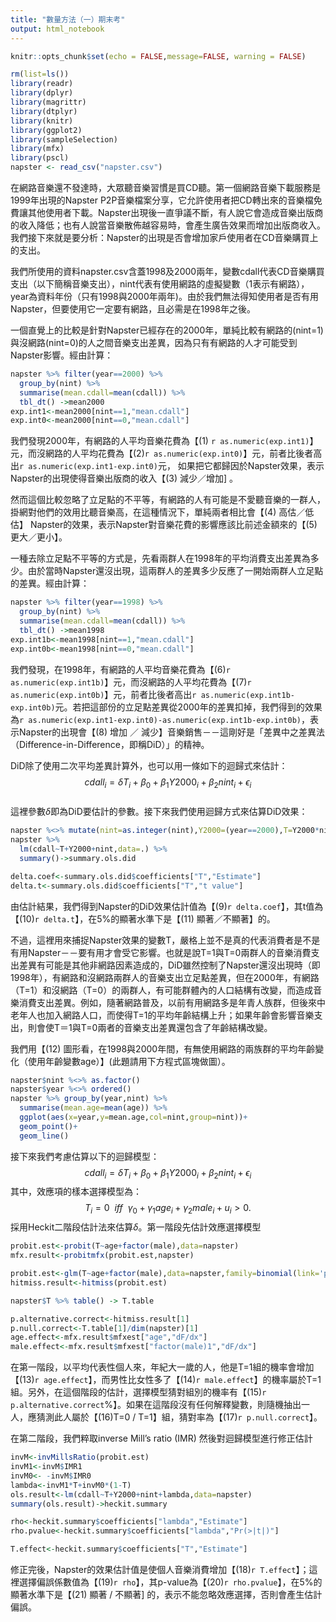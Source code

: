 ```yaml
---
title: "數量方法（一）期末考"
output: html_notebook
---
```

```r
knitr::opts_chunk$set(echo = FALSE,message=FALSE, warning = FALSE)
```

```r
rm(list=ls())
library(readr)
library(dplyr)
library(magrittr)
library(dtplyr)
library(knitr)
library(ggplot2)
library(sampleSelection)
library(mfx)
library(pscl)
napster <- read_csv("napster.csv")
```

在網路音樂還不發達時，大眾聽音樂習慣是買CD聽。第一個網路音樂下載服務是1999年出現的Napster P2P音樂檔案分享，它允許使用者把CD轉出來的音樂檔免費讓其他使用者下載。Napster出現後一直爭議不斷，有人說它會造成音樂出版商的收入降低；也有人說當音樂散佈越容易時，會產生廣告效果而增加出版商收入。我們接下來就是要分析：Napster的出現是否會增加家戶使用者在CD音樂購買上的支出。

我們所使用的資料napster.csv含蓋1998及2000兩年，變數cdall代表CD音樂購買支出（以下簡稱音樂支出），nint代表有使用網路的虛擬變數（1表示有網路），year為資料年份（只有1998與2000年兩年)。由於我們無法得知使用者是否有用Napster，但要使用它一定要有網路，且必需是在1998年之後。  

一個直覺上的比較是針對Napster已經存在的2000年，單純比較有網路的(nint=1)與沒網路(nint=0)的人之間音樂支出差異，因為只有有網路的人才可能受到Napster影響。經由計算：
```r
napster %>% filter(year==2000) %>%
  group_by(nint) %>%
  summarise(mean.cdall=mean(cdall)) %>%
  tbl_dt() ->mean2000
exp.int1<-mean2000[nint==1,"mean.cdall"]
exp.int0<-mean2000[nint==0,"mean.cdall"]
```

我們發現2000年，有網路的人平均音樂花費為【(1) `r as.numeric(exp.int1)`】元，而沒網路的人平均花費為【(2)`r as.numeric(exp.int0)`】元，前者比後者高出`r as.numeric(exp.int1-exp.int0)`元， 如果把它都歸因於Napster效果，表示Napster的出現使得音樂出版商的收入【(3) 減少／增加] 。

然而這個比較忽略了立足點的不平等，有網路的人有可能是不愛聽音樂的一群人，掛網對他們的效用比聽音樂高，在這種情況下，單純兩者相比會【(4) 高估／低估】 Napster的效果，表示Napster對音樂花費的影響應該比前述金額來的【(5) 更大／更小】。

一種去除立足點不平等的方式是，先看兩群人在1998年的平均消費支出差異為多少。由於當時Napster還沒出現，這兩群人的差異多少反應了一開始兩群人立足點的差異。經由計算：  
```r
napster %>% filter(year==1998) %>%
  group_by(nint) %>%
  summarise(mean.cdall=mean(cdall)) %>%
  tbl_dt() ->mean1998
exp.int1b<-mean1998[nint==1,"mean.cdall"]
exp.int0b<-mean1998[nint==0,"mean.cdall"]
```  
我們發現，在1998年，有網路的人平均音樂花費為【(6)`r as.numeric(exp.int1b)`】元，而沒網路的人平均花費為【(7)`r as.numeric(exp.int0b)`】元，前者比後者高出`r as.numeric(exp.int1b-exp.int0b)`元。若把這部份的立足點差異從2000年的差異扣掉，我們得到的效果為`r as.numeric(exp.int1-exp.int0)-as.numeric(exp.int1b-exp.int0b)`，表示Napster的出現會【(8) 增加 ／ 減少】音樂銷售－－這剛好是「差異中之差異法（Difference-in-Difference，即稱DiD）」的精神。

DiD除了使用二次平均差異計算外，也可以用一條如下的迴歸式來估計：  
$$ cdall_i=\delta T_i +\beta_0+\beta_1 Y2000_i+\beta_2 nint_i+\epsilon_i$$  
這裡參數$\delta$即為DiD要估計的參數。接下來我們使用迴歸方式來估算DiD效果：  
```r
napster %<>% mutate(nint=as.integer(nint),Y2000=(year==2000),T=Y2000*nint) 
napster %>%
  lm(cdall~T+Y2000+nint,data=.) %>% 
  summary()->summary.ols.did

delta.coef<-summary.ols.did$coefficients["T","Estimate"]
delta.t<-summary.ols.did$coefficients["T","t value"]
``` 
由估計結果，我們得到Napster的DiD效果估計值為【(9)`r delta.coef`】，其t值為【(10)`r delta.t`】，在5%的顯著水準下是【(11) 顯著／不顯著】的。

不過，這裡用來捕捉Napster效果的變數T，嚴格上並不是真的代表消費者是不是有用Napster－－要有用才會受它影響。也就是說T=1與T=0兩群人的音樂消費支出差異有可能是其他非網路因素造成的，DiD雖然控制了Napster還沒出現時（即1998年），有網路和沒網路兩群人的音樂支出立足點差異，但在2000年，有網路（T=1）和沒網路（T=0）的兩群人，有可能群體內的人口結構有改變，而造成音樂消費支出差異。例如，隨著網路普及，以前有用網路多是年青人族群，但後來中老年人也加入網路人口，而使得T=1的平均年齡結構上升；如果年齡會影響音樂支出，則會使T＝1與T=0兩者的音樂支出差異還包含了年齡結構改變。

我們用【(12) 圖形看，在1998與2000年間，有無使用網路的兩族群的平均年齡變化（使用年齡變數age）】(此題請用下方程式區塊做圖）。
```r
napster$nint %<>% as.factor()
napster$year %<>% ordered()
napster %>% group_by(year,nint) %>%
  summarise(mean.age=mean(age)) %>%
  ggplot(aes(x=year,y=mean.age,col=nint,group=nint))+
  geom_point()+
  geom_line() 
```

接下來我們考慮估算以下的迴歸模型：    
$$cdall_i=\delta T_i +\beta_0+\beta_1 Y2000_i+\beta_2 nint_i+\epsilon_i$$
其中，效應項的樣本選擇模型為：  
$$T_i=0\ \  iff \ \ \gamma_0+\gamma_1 age_i+\gamma_2 male_i+u_i >0.$$
採用Heckit二階段估計法來估算$\delta$。第一階段先估計效應選擇模型
```r
probit.est<-probit(T~age+factor(male),data=napster)
mfx.result<-probitmfx(probit.est,napster)

probit.est<-glm(T~age+factor(male),data=napster,family=binomial(link='probit'))
hitmiss.result<-hitmiss(probit.est)

napster$T %>% table() -> T.table 

p.alternative.correct<-hitmiss.result[1]
p.null.correct<-T.table[1]/dim(napster)[1]
age.effect<-mfx.result$mfxest["age","dF/dx"]
male.effect<-mfx.result$mfxest["factor(male)1","dF/dx"]
```

在第一階段，以平均代表性個人來，年紀大一歲的人，他是T=1組的機率會增加【(13)`r age.effect`】，而男性比女性多了【(14)`r male.effect`】的機率屬於T=1組。另外，在這個階段的估計，選擇模型猜對組別的機率有【(15)`r p.alternative.correct`%】。如果在這階段沒有任何解釋變數，則隨機抽出一人，應猜測此人屬於【(16)T=0 / T=1】組，猜對率為【(17)`r p.null.correct`】。

在第二階段，我們粹取inverse Mill's ratio (IMR) 然後對迴歸模型進行修正估計
```r
invM<-invMillsRatio(probit.est)
invM1<-invM$IMR1
invM0<- -invM$IMR0
lambda<-invM1*T+invM0*(1-T)
ols.result<-lm(cdall~T+Y2000+nint+lambda,data=napster)
summary(ols.result)->heckit.summary

rho<-heckit.summary$coefficients["lambda","Estimate"]
rho.pvalue<-heckit.summary$coefficients["lambda","Pr(>|t|)"]

T.effect<-heckit.summary$coefficients["T","Estimate"]
```
修正完後，Napster的效果估計值是使個人音樂消費增加【(18)`r T.effect`】；這裡選擇偏誤係數值為【(19)`r rho`】，其p-value為【(20)`r rho.pvalue`】，在5%的顯著水準下是【(21) 顯著 / 不顯著] 的，表示不能忽略效應選擇，否則會產生估計偏誤。
